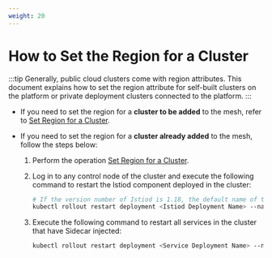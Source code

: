 ```yaml
---
weight: 20
---
```


# How to Set the Region for a Cluster

:::tip
Generally, public cloud clusters come with region attributes. This document explains how to set the region attribute for self-built clusters on the platform or private deployment clusters connected to the platform.
:::

* If you need to set the region for a **cluster to be added** to the mesh, refer to [Set Region for a Cluster](@console-platform-docs/zh/platform-usermanual/clusterall/1cluster/13clustermanagement/#region).

* If you need to set the region for a **cluster already added** to the mesh, follow the steps below:

    1. Perform the operation [Set Region for a Cluster](@console-platform-docs/zh/platform-usermanual/clusterall/1cluster/13clustermanagement/#region).
    
    2. Log in to any control node of the cluster and execute the following command to restart the Istiod component deployed in the cluster:
    
        ```sh
        # If the version number of Istiod is 1.18, the default name of the Istiod Deployment is “istiod-1-18”; Istiod is deployed in the istio-system namespace by default.
        kubectl rollout restart deployment <Istiod Deployment Name> --namespace=<Istiod Namespace>
        ```
    
    3. Execute the following command to restart all services in the cluster that have Sidecar injected:
    
        ```sh
        kubectl rollout restart deployment <Service Deployment Name> --namespace=<Service Namespace>
        ```
